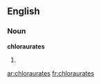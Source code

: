 ==English==

===Noun===
'''chloraurates'''

# {{plural of|[[chloraurate]]}}

[[ar:chloraurates]]
[[fr:chloraurates]]